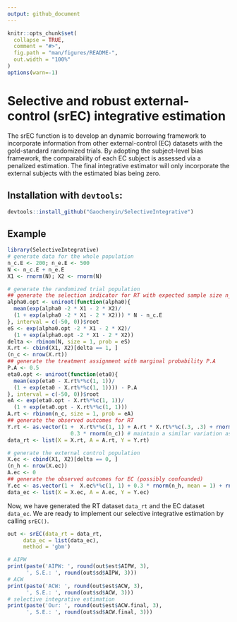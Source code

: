 ```yaml
---
output: github_document
---
```


<!-- README.md is generated from README.Rmd. Please edit that file -->

```r
knitr::opts_chunk$set(
  collapse = TRUE,
  comment = "#>",
  fig.path = "man/figures/README-",
  out.width = "100%"
)
options(warn=-1)
```

# Selective and robust external-control (srEC) integrative estimation

<!-- badges: start -->
<!-- badges: end -->

The srEC function is to develop an dynamic borrowing framework to incorporate information from other external-control (EC) datasets with the gold-standard randomized trials. By adopting the subject-level bias framework, the comparability of each EC subject is assessed via a penalized estimation. The final integrative estimator will only incorporate the external subjects with the estimated bias being zero.

## Installation with `devtools`:

```r
devtools::install_github("Gaochenyin/SelectiveIntegrative")
```

## Example

```r
library(SelectiveIntegrative)
# generate data for the whole population
n_c.E <- 200; n_e.E <- 500
N <- n_c.E + n_e.E
X1 <- rnorm(N); X2 <- rnorm(N)

# generate the randomized trial population 
## generate the selection indicator for RT with expected sample size n_c.E
alpha0.opt <- uniroot(function(alpha0){
  mean(exp(alpha0 -2 * X1 - 2 * X2)/
  (1 + exp(alpha0 -2 * X1 - 2 * X2))) * N - n_c.E
}, interval = c(-50, 0))$root
eS <- exp(alpha0.opt -2 * X1 - 2 * X2)/
  (1 + exp(alpha0.opt -2 * X1 - 2 * X2))
delta <- rbinom(N, size = 1, prob = eS)
X.rt <- cbind(X1, X2)[delta == 1, ]
(n_c <- nrow(X.rt))
## generate the treatment assignment with marginal probability P.A
P.A <- 0.5
eta0.opt <- uniroot(function(eta0){
  mean(exp(eta0 - X.rt%*%c(1, 1))/
  (1 + exp(eta0 - X.rt%*%c(1, 1)))) - P.A
}, interval = c(-50, 0))$root
eA <- exp(eta0.opt - X.rt%*%c(1, 1))/
  (1 + exp(eta0.opt - X.rt%*%c(1, 1)))
A.rt <- rbinom(n_c, size = 1, prob = eA)
## generate the observed outcomes for RT
Y.rt <- as.vector(1 +  X.rt%*%c(1, 1) + A.rt * X.rt%*%c(.3, .3) + rnorm(n_c) + 
                    0.3 * rnorm(n_c)) # maintain a similar variation as the EC
data_rt <- list(X = X.rt, A = A.rt, Y = Y.rt)

# generate the external control population
X.ec <- cbind(X1, X2)[delta == 0, ]
(n_h <- nrow(X.ec))
A.ec <- 0
## generate the observed outcomes for EC (possibly confounded)
Y.ec <- as.vector(1 +  X.ec%*%c(1, 1) + 0.3 * rnorm(n_h, mean = 1) + rnorm(n_h))
data_ec <- list(X = X.ec, A = A.ec, Y = Y.ec)
```

Now, we have generated the RT dataset `data_rt` and the EC dataset `data_ec`. We are
ready to implement our selective integrative estimation by calling `srEC()`.
```r
out <- srEC(data_rt = data_rt,
     data_ec = list(data_ec),
     method = 'gbm')
```
```r
# AIPW
print(paste('AIPW: ', round(out$est$AIPW, 3), 
      ', S.E.: ', round(out$sd$AIPW, 3)))
# ACW
print(paste('ACW: ', round(out$est$ACW, 3), 
      ', S.E.: ', round(out$sd$ACW, 3)))
# selective integrative estimation
print(paste('Our: ', round(out$est$ACW.final, 3), 
      ', S.E.: ', round(out$sd$ACW.final, 3)))
```

